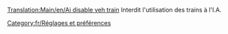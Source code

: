 [[Translation:Main/en/Ai disable veh train]]
{{en/-}}
Interdit l'utilisation des trains à l'I.A.

[[Category:fr/Réglages et préférences]]